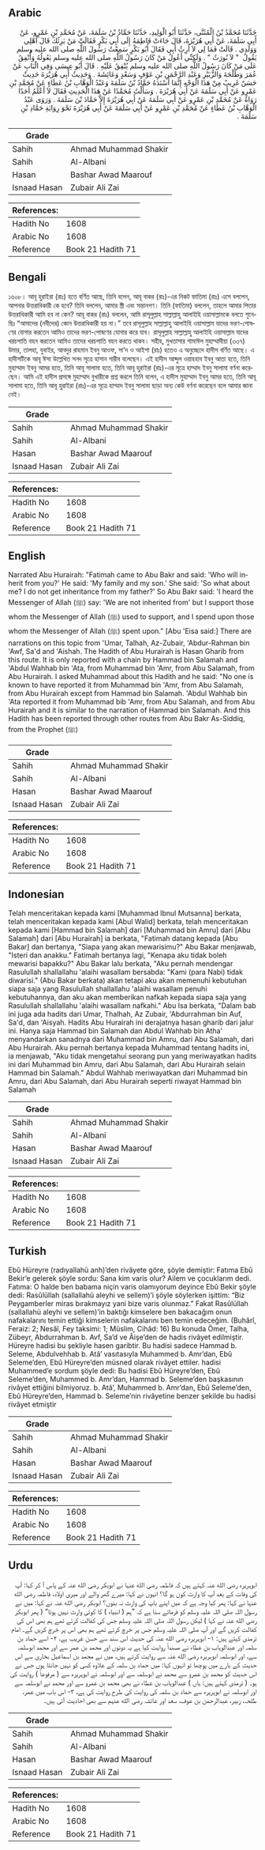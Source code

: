 ## Arabic


<div dir="rtl" lang="ar" style={{fontSize:'larger',backgroundColor:'#f8f9fa',padding:20}}>
حَدَّثَنَا مُحَمَّدُ بْنُ الْمُثَنَّى، حَدَّثَنَا أَبُو الْوَلِيدِ، حَدَّثَنَا حَمَّادُ بْنُ سَلَمَةَ، عَنْ مُحَمَّدِ بْنِ عَمْرٍو، عَنْ أَبِي سَلَمَةَ، عَنْ أَبِي هُرَيْرَةَ، قَالَ جَاءَتْ فَاطِمَةُ إِلَى أَبِي بَكْرٍ فَقَالَتْ مَنْ يَرِثُكَ قَالَ أَهْلِي وَوَلَدِي ‏.‏ قَالَتْ فَمَا لِي لاَ أَرِثُ أَبِي فَقَالَ أَبُو بَكْرٍ سَمِعْتُ رَسُولَ اللَّهِ صلى الله عليه وسلم يَقُولُ ‏ "‏ لاَ نُورَثُ ‏"‏ ‏.‏ وَلَكِنِّي أَعُولُ مَنْ كَانَ رَسُولُ اللَّهِ صلى الله عليه وسلم يَعُولُهُ وَأُنْفِقُ عَلَى مَنْ كَانَ رَسُولُ اللَّهِ صلى الله عليه وسلم يُنْفِقُ عَلَيْهِ ‏.‏ قَالَ أَبُو عِيسَى وَفِي الْبَابِ عَنْ عُمَرَ وَطَلْحَةَ وَالزُّبَيْرِ وَعَبْدِ الرَّحْمَنِ بْنِ عَوْفٍ وَسَعْدٍ وَعَائِشَةَ ‏.‏ وَحَدِيثُ أَبِي هُرَيْرَةَ حَدِيثٌ حَسَنٌ غَرِيبٌ مِنْ هَذَا الْوَجْهِ إِنَّمَا أَسْنَدَهُ حَمَّادُ بْنُ سَلَمَةَ وَعَبْدُ الْوَهَّابِ بْنُ عَطَاءٍ عَنْ مُحَمَّدِ بْنِ عَمْرٍو عَنْ أَبِي سَلَمَةَ عَنْ أَبِي هُرَيْرَةَ ‏.‏ وَسَأَلْتُ مُحَمَّدًا عَنْ هَذَا الْحَدِيثِ فَقَالَ لاَ أَعْلَمُ أَحَدًا رَوَاهُ عَنْ مُحَمَّدِ بْنِ عَمْرٍو عَنْ أَبِي سَلَمَةَ عَنْ أَبِي هُرَيْرَةَ إِلاَّ حَمَّادَ بْنَ سَلَمَةَ ‏.‏ وَرَوَى عَبْدُ الْوَهَّابِ بْنُ عَطَاءٍ عَنْ مُحَمَّدِ بْنِ عَمْرٍو عَنْ أَبِي سَلَمَةَ عَنْ أَبِي هُرَيْرَةَ نَحْوَ رِوَايَةِ حَمَّادِ بْنِ سَلَمَةَ ‏.‏
</div>
<div style={{backgroundColor:'#f8f9fa',padding:20, marginBottom: 10}}><table> <thead> <tr> <th>Grade</th> <th></th> </tr> </thead> <tbody> <tr><td>Sahih</td><td>Ahmad Muhammad Shakir</td></tr><tr><td>Sahih</td><td>Al-Albani</td></tr><tr><td>Hasan</td><td>Bashar Awad Maarouf</td></tr><tr><td>Isnaad Hasan</td><td>Zubair Ali Zai</td></tr></tbody></table><table> <thead> <tr> <th>References:</th> <th></th> </tr> </thead> <tbody><tr><td>Hadith No</td><td>1608</td></tr><tr><td>Arabic No</td><td>1608</td></tr><tr><td>Reference</td><td>Book 21 Hadith 71</td></tr></tbody></table></div>

## Bengali


<div dir="ltr" lang="bn" style={{fontSize:'larger',backgroundColor:'#f8f9fa',padding:20}}>
১৬০৮। আবূ হুরাইরা (রাঃ) হতে বর্ণিত আছে, তিনি বলেন, আবূ বাকর (রাঃ)-এর নিকট ফাতিমা (রাঃ) এসে বললেন, আপনার উত্তরাধিকারী কে হবে? তিনি বললেন, আমার স্ত্রী এবং সন্তানগণ। তিনি (ফাতিমা) বললেন, তাহলে আমার পিতার উত্তরাধিকারী আমি হব না কেন? আবূ বাকর (রাঃ) বললেন, আমি রাসূলুল্লাহ সাল্লাল্লাহু আলাইহি ওয়াসাল্লামকে বলতে শুনেছিঃ “আমাদের (নবীদের) কোন উত্তরাধিকারী হয় না।” তবে রাসূলুল্লাহ সাল্লাল্লাহু আলাইহি ওয়াসাল্লাম যাদের ভরণ-পোষণের যোগার করতেন আমিও তাদের ভরণ-পোষণের যোগার করে যাব। রাসূলুল্লাহ সাল্লাল্লাহু আলাইহি ওয়াসাল্লাম যাদের খরচপাতি বহন করতেন আমিও তাদের খরচপাতি বহন করতে থাকব। সহীহ, মুখতাসার শামাঈল মুহাম্মাদীয়া (৩৩৭) উমার, তালহা, যুবাইর, আবদুর রাহমান ইবনু আওফ, সা’দ ও আইশা (রাঃ) হতেও এ অনুচ্ছেদে হাদীস বর্ণিত আছে। এ হাদীসটিকে আবূ ঈসা উল্লেখিত সনদ সূত্রে হাসান গারীব বলেছেন। এই হাদীস আব্দুল ওয়াহহাব ইবনু আতা হতে, তিনি মুহাম্মাদ ইবনু আমর হতে, তিনি আবূ সালামা হতে, তিনি আবূ হুরাইরা (রাঃ)-এর সূত্রে হাম্মাদ ইবনু সালামা বর্ণনা করেছেন। আমি এই হাদীস প্রসঙ্গে মুহাম্মাদ বুখারীকে প্রশ্ন করলে তিনি বলেন, এ হাদীস মুহাম্মাদ ইবনু আমর হতে, তিনি আবূ সালামা হতে, তিনি আবূ হুরাইরা (রাঃ)-এর সূত্রে হাম্মাদ ইবনু সালামা ছাড়া অন্য কেউ বর্ণনা করেছেন বলে আমার জানা নেই।
</div>
<div style={{backgroundColor:'#f8f9fa',padding:20, marginBottom: 10}}><table> <thead> <tr> <th>Grade</th> <th></th> </tr> </thead> <tbody> <tr><td>Sahih</td><td>Ahmad Muhammad Shakir</td></tr><tr><td>Sahih</td><td>Al-Albani</td></tr><tr><td>Hasan</td><td>Bashar Awad Maarouf</td></tr><tr><td>Isnaad Hasan</td><td>Zubair Ali Zai</td></tr></tbody></table><table> <thead> <tr> <th>References:</th> <th></th> </tr> </thead> <tbody><tr><td>Hadith No</td><td>1608</td></tr><tr><td>Arabic No</td><td>1608</td></tr><tr><td>Reference</td><td>Book 21 Hadith 71</td></tr></tbody></table></div>

## English


<div dir="ltr" lang="en" style={{fontSize:'larger',backgroundColor:'#f8f9fa',padding:20}}>
Narrated Abu Hurairah: "Fatimah came to Abu Bakr and said: 'Who will inherit from you?' He said: 'My family and my son.' She said: 'So what about me? I do not get inheritance from my father?' So Abu Bakr said: 'I heard the Messenger of Allah (ﷺ) say: 'We are not inherited from' but I support those whom the Messenger of Allah (ﷺ) used to support, and I spend upon those whom the Messenger of Allah (ﷺ) spent upon." [Abu 'Eisa said:] There are narrations on this topic from 'Umar, Talhah, Az-Zubair, 'Abdur-Rahman bin 'Awf, Sa'd and 'Aishah. The Hadith of Abu Hurairah is Hasan Gharib from this route. It is only reported with a chain by Hammad bin Salamah and 'Abdul Wahhab bin 'Ata, from Muhammad bin 'Amr, from Abu Salamah, from Abu Hurairah. I asked Muhammad about this Hadith and he said: "No one is known to have reported it from Muhammad bin 'Amr, from Abu Salamah, from Abu Hurairah except from Hammad bin Salamah. 'Abdul Wahhab bin 'Ata reported it from Muhammad bib 'Amr, from Abu Salamah, and from Abu Hurairah and it is similar to the narration of Hammad bin Salamah. And this Hadith has been reported through other routes from Abu Bakr As-Siddiq, from the Prophet (ﷺ)
</div>
<div style={{backgroundColor:'#f8f9fa',padding:20, marginBottom: 10}}><table> <thead> <tr> <th>Grade</th> <th></th> </tr> </thead> <tbody> <tr><td>Sahih</td><td>Ahmad Muhammad Shakir</td></tr><tr><td>Sahih</td><td>Al-Albani</td></tr><tr><td>Hasan</td><td>Bashar Awad Maarouf</td></tr><tr><td>Isnaad Hasan</td><td>Zubair Ali Zai</td></tr></tbody></table><table> <thead> <tr> <th>References:</th> <th></th> </tr> </thead> <tbody><tr><td>Hadith No</td><td>1608</td></tr><tr><td>Arabic No</td><td>1608</td></tr><tr><td>Reference</td><td>Book 21 Hadith 71</td></tr></tbody></table></div>

## Indonesian


<div dir="ltr" lang="id" style={{fontSize:'larger',backgroundColor:'#f8f9fa',padding:20}}>
Telah menceritakan kepada kami [Muhammad Ibnul Mutsanna] berkata, telah menceritakan kepada kami [Abul Walid] berkata, telah menceritakan kepada kami [Hammad bin Salamah] dari [Muhammad bin Amru] dari [Abu Salamah] dari [Abu Hurairah] ia berkata, "Fatimah datang kepada [Abu Bakar] dan bertanya, "Siapa yang akan mewarisimu?" Abu Bakar menjawab, "Isteri dan anakku." Fatimah bertanya lagi, "Kenapa aku tidak boleh mewarisi bapakku?" Abu Bakar lalu berkata, "Aku pernah mendengar Rasulullah shallallahu 'alaihi wasallam bersabda: "Kami (para Nabi) tidak diwarisi." (Abu Bakar berkata) akan tetapi aku akan memenuhi kebutuhan siapa saja yang Rasulullah shallallahu 'alaihi wasallam penuhi kebutuhannya, dan aku akan memberikan nafkah kepada siapa saja yang Rasulullah shallallahu 'alaihi wasallam nafkahi." Abu Isa berkata, "Dalam bab ini juga ada hadits dari Umar, Thalhah, Az Zubair, 'Abdurrahman bin Auf, Sa'd, dan 'Aisyah. Hadits Abu Hurairah ini derajatnya hasan gharib dari jalur ini. Hanya saja Hammad bin Salamah dan Abdul Wahhab bin Atha' menyandarkan sanadnya dari Muhammad bin Amru, dari Abu Salamah, dari Abu Hurairah. Aku pernah bertanya kepada Muhammad tentang hadits ini, ia menjawab, "Aku tidak mengetahui seorang pun yang meriwayatkan hadits ini dari Muhammad bin Amru, dari Abu Salamah, dari Abu Hurairah selain Hammad bin Salamah." Abdul Wahhab meriwayatkan dari Muhammad bin Amru, dari Abu Salamah, dari Abu Hurairah seperti riwayat Hammad bin Salamah
</div>
<div style={{backgroundColor:'#f8f9fa',padding:20, marginBottom: 10}}><table> <thead> <tr> <th>Grade</th> <th></th> </tr> </thead> <tbody> <tr><td>Sahih</td><td>Ahmad Muhammad Shakir</td></tr><tr><td>Sahih</td><td>Al-Albani</td></tr><tr><td>Hasan</td><td>Bashar Awad Maarouf</td></tr><tr><td>Isnaad Hasan</td><td>Zubair Ali Zai</td></tr></tbody></table><table> <thead> <tr> <th>References:</th> <th></th> </tr> </thead> <tbody><tr><td>Hadith No</td><td>1608</td></tr><tr><td>Arabic No</td><td>1608</td></tr><tr><td>Reference</td><td>Book 21 Hadith 71</td></tr></tbody></table></div>

## Turkish


<div dir="ltr" lang="tr" style={{fontSize:'larger',backgroundColor:'#f8f9fa',padding:20}}>
Ebû Hüreyre (radıyallahü anh)’den rivâyete göre, şöyle demiştir: Fatıma Ebû Bekir’e gelerek şöyle sordu: Sana kim varis olur? Ailem ve çocuklarım dedi. Fatıma: O halde ben babama niçin varis olamıyorum deyince Ebû Bekir şöyle dedi: Rasûlüllah (sallallahü aleyhi ve sellem)’i şöyle söylerken işittim: “Biz Peygamberler miras bırakmayız yani bize varis olunmaz.” Fakat Rasûlüllah (sallallahü aleyhi ve sellem)’in baktığı kimselere ben bakacağım onun nafakalarını temin ettiği kimselerin nafakalarını ben temin edeceğim. (Buhârî, Feraiz: 2; Nesâî, Fey taksimi: 1; Müslim, Cihâd: 16) Bu konuda Ömer, Talha, Zübeyr, Abdurrahman b. Avf, Sa’d ve Âişe’den de hadis rivâyet edilmiştir. Hüreyre hadisi bu şekliyle hasen garibtir. Bu hadisi sadece Hammad b. Seleme, Abdulvehhab b. Atâ’ vasıtasıyla Muhammed b. Amr’dan, Ebû Seleme’den, Ebû Hüreyre’den müsned olarak rivâyet ettiler. hadisi Muhammed’e sordum şöyle dedi: Bu hadisi Ebû Hüreyre’den, Ebû Seleme’den, Muhammed b. Amr’dan, Hammad b. Seleme’den başkasının rivâyet ettiğini bilmiyoruz. b. Atâ’, Muhammed b. Amr’dan, Ebû Seleme’den, Ebû Hüreyre’den, Hammad b. Seleme’nin rivâyetine benzer şekilde bu hadisi rivâyet etmiştir
</div>
<div style={{backgroundColor:'#f8f9fa',padding:20, marginBottom: 10}}><table> <thead> <tr> <th>Grade</th> <th></th> </tr> </thead> <tbody> <tr><td>Sahih</td><td>Ahmad Muhammad Shakir</td></tr><tr><td>Sahih</td><td>Al-Albani</td></tr><tr><td>Hasan</td><td>Bashar Awad Maarouf</td></tr><tr><td>Isnaad Hasan</td><td>Zubair Ali Zai</td></tr></tbody></table><table> <thead> <tr> <th>References:</th> <th></th> </tr> </thead> <tbody><tr><td>Hadith No</td><td>1608</td></tr><tr><td>Arabic No</td><td>1608</td></tr><tr><td>Reference</td><td>Book 21 Hadith 71</td></tr></tbody></table></div>

## Urdu


<div dir="rtl" lang="ur" style={{fontSize:'larger',backgroundColor:'#f8f9fa',padding:20}}>
ابوہریرہ رضی الله عنہ کہتے ہیں کہ فاطمہ رضی الله عنہا نے ابوبکر رضی الله عنہ کے پاس آ کر کہا: آپ کی وفات کے بعد آپ کا وارث کون ہو گا؟ انہوں نے کہا: میرے گھر والے اور میری اولاد، فاطمہ رضی الله عنہا نے کہا: پھر کیا وجہ ہے کہ میں اپنے باپ کی وارث نہ بنوں؟ ابوبکر رضی الله عنہ نے کہا: میں نے رسول اللہ صلی اللہ علیہ وسلم کو فرماتے سنا ہے کہ ”ہم ( انبیاء ) کا کوئی وارث نہیں ہوتا“ ( پھر ابوبکر رضی الله عنہ نے کہا ) لیکن رسول اللہ صلی اللہ علیہ وسلم جس کی کفالت کرتے تھے ہم بھی اس کی کفالت کریں گے اور آپ صلی اللہ علیہ وسلم جس پر خرچ کرتے تھے ہم بھی اس پر خرچ کریں گے۔ امام ترمذی کہتے ہیں: ۱- ابوہریرہ رضی الله عنہ کی حدیث اس سند سے حسن غریب ہے، ۲- اسے حماد بن سلمہ اور عبدالوہاب بن عطاء نے مسنداً روایت کیا ہے یہ دونوں اور محمد بن عمر سے اور محمد ابوسلمہ سے، اور ابوسلمہ ابوہریرہ رضی الله عنہ سے روایت کرتے ہیں، میں نے محمد بن اسماعیل بخاری سے اس حدیث کے بارے میں پوچھا تو انہوں کہا: میں حماد بن سلمہ کے علاوہ کسی کو نہیں جانتا ہوں جس نے اس حدیث کو محمد بن عمرو سے محمد نے ابوسلمہ سے اور ابوسلمہ نے ابوہریرہ سے ( مرفوعاً ) روایت کی ہو۔ ( ترمذی کہتے ہیں: ہاں ) عبدالوہاب بن عطاء نے بھی محمد بن عمرو سے اور محمد نے ابوسلمہ سے اور ابوسلمہ نے ابوہریرہ سے حماد بن سلمہ کی روایت کی طرح روایت کی ہے، ۳- اس باب میں عمر، طلحہ، زبیر، عبدالرحمٰن بن عوف، سعد اور عائشہ رضی الله عنہم سے بھی احادیث آئی ہیں۔
</div>
<div style={{backgroundColor:'#f8f9fa',padding:20, marginBottom: 10}}><table> <thead> <tr> <th>Grade</th> <th></th> </tr> </thead> <tbody> <tr><td>Sahih</td><td>Ahmad Muhammad Shakir</td></tr><tr><td>Sahih</td><td>Al-Albani</td></tr><tr><td>Hasan</td><td>Bashar Awad Maarouf</td></tr><tr><td>Isnaad Hasan</td><td>Zubair Ali Zai</td></tr></tbody></table><table> <thead> <tr> <th>References:</th> <th></th> </tr> </thead> <tbody><tr><td>Hadith No</td><td>1608</td></tr><tr><td>Arabic No</td><td>1608</td></tr><tr><td>Reference</td><td>Book 21 Hadith 71</td></tr></tbody></table></div>